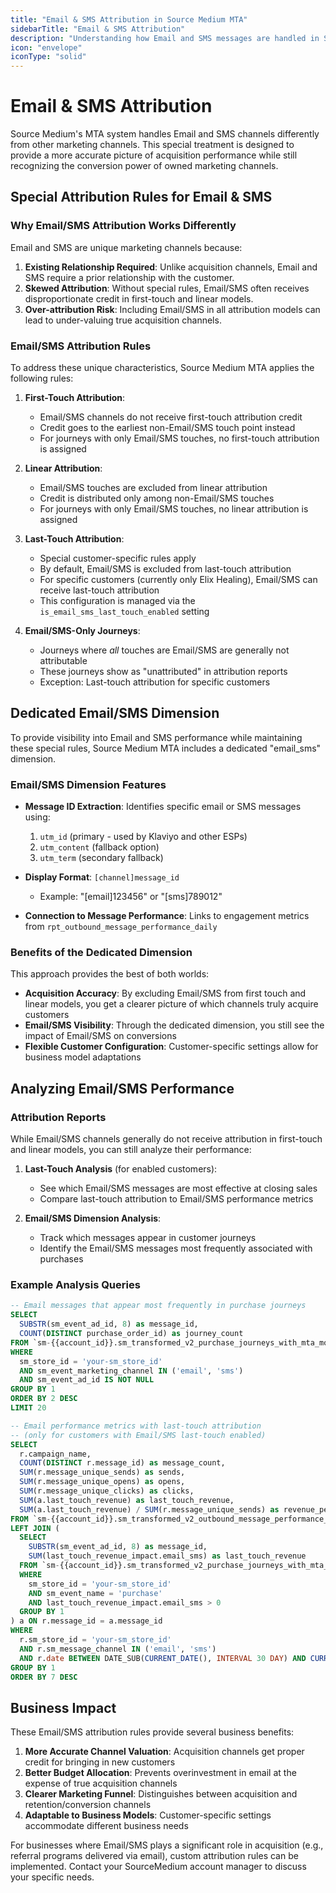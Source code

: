 ```yaml
---
title: "Email & SMS Attribution in Source Medium MTA"
sidebarTitle: "Email & SMS Attribution"
description: "Understanding how Email and SMS messages are handled in Source Medium Multi-Touch Attribution"
icon: "envelope"
iconType: "solid"
---
```


# Email & SMS Attribution

Source Medium's MTA system handles Email and SMS channels differently from other marketing channels. This special treatment is designed to provide a more accurate picture of acquisition performance while still recognizing the conversion power of owned marketing channels.

## Special Attribution Rules for Email & SMS

### Why Email/SMS Attribution Works Differently

Email and SMS are unique marketing channels because:

1. **Existing Relationship Required**: Unlike acquisition channels, Email and SMS require a prior relationship with the customer.
2. **Skewed Attribution**: Without special rules, Email/SMS often receives disproportionate credit in first-touch and linear models.
3. **Over-attribution Risk**: Including Email/SMS in all attribution models can lead to under-valuing true acquisition channels.

### Email/SMS Attribution Rules

To address these unique characteristics, Source Medium MTA applies the following rules:

1. **First-Touch Attribution**: 
   - Email/SMS channels do not receive first-touch attribution credit
   - Credit goes to the earliest non-Email/SMS touch point instead
   - For journeys with only Email/SMS touches, no first-touch attribution is assigned

2. **Linear Attribution**:
   - Email/SMS touches are excluded from linear attribution
   - Credit is distributed only among non-Email/SMS touches
   - For journeys with only Email/SMS touches, no linear attribution is assigned

3. **Last-Touch Attribution**:
   - Special customer-specific rules apply
   - By default, Email/SMS is excluded from last-touch attribution
   - For specific customers (currently only Elix Healing), Email/SMS can receive last-touch attribution
   - This configuration is managed via the `is_email_sms_last_touch_enabled` setting

4. **Email/SMS-Only Journeys**:
   - Journeys where *all* touches are Email/SMS are generally not attributable
   - These journeys show as "unattributed" in attribution reports
   - Exception: Last-touch attribution for specific customers

## Dedicated Email/SMS Dimension

To provide visibility into Email and SMS performance while maintaining these special rules, Source Medium MTA includes a dedicated "email_sms" dimension.

### Email/SMS Dimension Features

- **Message ID Extraction**: Identifies specific email or SMS messages using:
  1. `utm_id` (primary - used by Klaviyo and other ESPs)
  2. `utm_content` (fallback option)
  3. `utm_term` (secondary fallback)

- **Display Format**: `[channel]message_id`
  - Example: "[email]123456" or "[sms]789012"

- **Connection to Message Performance**: Links to engagement metrics from `rpt_outbound_message_performance_daily`

### Benefits of the Dedicated Dimension

This approach provides the best of both worlds:
- **Acquisition Accuracy**: By excluding Email/SMS from first touch and linear models, you get a clearer picture of which channels truly acquire customers
- **Email/SMS Visibility**: Through the dedicated dimension, you still see the impact of Email/SMS on conversions
- **Flexible Customer Configuration**: Customer-specific settings allow for business model adaptations

## Analyzing Email/SMS Performance

### Attribution Reports

While Email/SMS channels generally do not receive attribution in first-touch and linear models, you can still analyze their performance:

1. **Last-Touch Analysis** (for enabled customers):
   - See which Email/SMS messages are most effective at closing sales
   - Compare last-touch attribution to Email/SMS performance metrics

2. **Email/SMS Dimension Analysis**:
   - Track which messages appear in customer journeys
   - Identify the Email/SMS messages most frequently associated with purchases

### Example Analysis Queries

```sql
-- Email messages that appear most frequently in purchase journeys
SELECT
  SUBSTR(sm_event_ad_id, 8) as message_id,
  COUNT(DISTINCT purchase_order_id) as journey_count
FROM `sm-{{account_id}}.sm_transformed_v2_purchase_journeys_with_mta_models`
WHERE 
  sm_store_id = 'your-sm_store_id'
  AND sm_event_marketing_channel IN ('email', 'sms')
  AND sm_event_ad_id IS NOT NULL
GROUP BY 1
ORDER BY 2 DESC
LIMIT 20
```

```sql
-- Email performance metrics with last-touch attribution
-- (only for customers with Email/SMS last-touch enabled)
SELECT
  r.campaign_name,
  COUNT(DISTINCT r.message_id) as message_count,
  SUM(r.message_unique_sends) as sends,
  SUM(r.message_unique_opens) as opens,
  SUM(r.message_unique_clicks) as clicks,
  SUM(a.last_touch_revenue) as last_touch_revenue,
  SUM(a.last_touch_revenue) / SUM(r.message_unique_sends) as revenue_per_send
FROM `sm-{{account_id}}.sm_transformed_v2_outbound_message_performance_daily` r
LEFT JOIN (
  SELECT
    SUBSTR(sm_event_ad_id, 8) as message_id,
    SUM(last_touch_revenue_impact.email_sms) as last_touch_revenue
  FROM `sm-{{account_id}}.sm_transformed_v2_purchase_journeys_with_mta_models`
  WHERE 
    sm_store_id = 'your-sm_store_id'
    AND sm_event_name = 'purchase'
    AND last_touch_revenue_impact.email_sms > 0
  GROUP BY 1
) a ON r.message_id = a.message_id
WHERE 
  r.sm_store_id = 'your-sm_store_id'
  AND r.sm_message_channel IN ('email', 'sms')
  AND r.date BETWEEN DATE_SUB(CURRENT_DATE(), INTERVAL 30 DAY) AND CURRENT_DATE()
GROUP BY 1
ORDER BY 7 DESC
```

## Business Impact

These Email/SMS attribution rules provide several business benefits:

1. **More Accurate Channel Valuation**: Acquisition channels get proper credit for bringing in new customers
2. **Better Budget Allocation**: Prevents overinvestment in email at the expense of true acquisition channels
3. **Clearer Marketing Funnel**: Distinguishes between acquisition and retention/conversion channels
4. **Adaptable to Business Models**: Customer-specific settings accommodate different business needs

For businesses where Email/SMS plays a significant role in acquisition (e.g., referral programs delivered via email), custom attribution rules can be implemented. Contact your SourceMedium account manager to discuss your specific needs. 